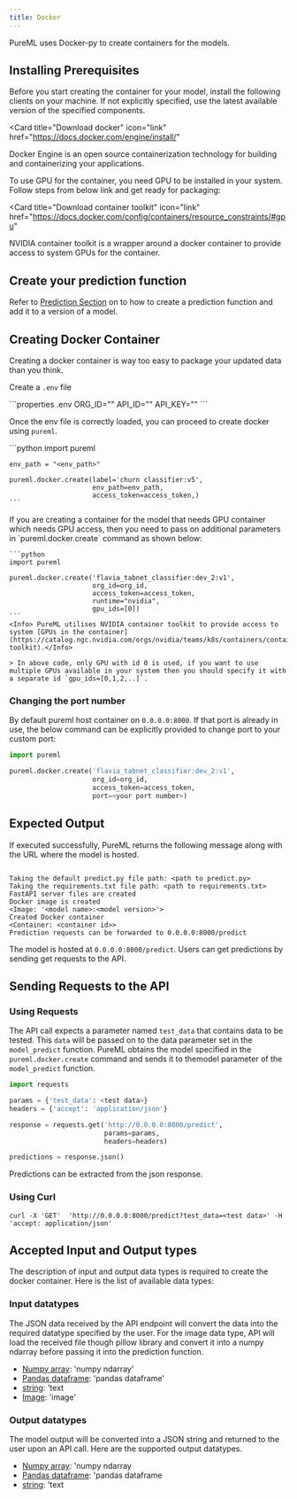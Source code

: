 ```yaml
---
title: Docker
---
```


PureML uses Docker-py to create containers for the models.

## Installing Prerequisites

Before you start creating the container for your model, install the following clients on your machine. If not explicitly specified, use the latest available version of the specified components.

<Card
  title="Download docker"
  icon="link"
  href="https://docs.docker.com/engine/install/"
>
  Docker Engine is an open source containerization technology for building and
  containerizing your applications.
</Card>

To use GPU for the container, you need GPU to be installed in your system. Follow steps from below link and get ready for packaging:

<Card
  title="Download container toolkit"
  icon="link"
  href="https://docs.docker.com/config/containers/resource_constraints/#gpu"
>
  NVIDIA container toolkit is a wrapper around a docker container to provide
  access to system GPUs for the container.
</Card>

## Create your prediction function

Refer to [Prediction Section](../prediction/versioning) on to how to create a prediction function and add it to a version of a model.

## Creating Docker Container

Creating a docker container is way too easy to package your updated data than you think.

Create a `.env` file

<CodeGroup>
```properties .env
ORG_ID="<org_id>"
API_ID="<api_id>"
API_KEY="<api_key>"
```
</CodeGroup>

Once the env file is correctly loaded, you can proceed to create docker using `pureml`.

<Tabs>
  <Tab title="CPU">
    ```python
    import pureml

    env_path = "<env_path>"

    pureml.docker.create(label='churn classifier:v5',
                         env_path=env_path,
                         access_token=access_token,)
    ```

  </Tab>
  <Tab title="GPU">
    If you are creating a container for the model that needs GPU container which needs GPU access, then you need to pass on additional parameters in `pureml.docker.create` command as shown below:

    ```python
    import pureml

    pureml.docker.create('flavia_tabnet_classifier:dev_2:v1',
                         org_id=org_id,
                         access_token=access_token,
                         runtime="nvidia",
                         gpu_ids=[0])
    ```
    <Info> PureML utilises NVIDIA container toolkit to provide access to system [GPUs in the container](https://catalog.ngc.nvidia.com/orgs/nvidia/teams/k8s/containers/container-toolkit).</Info>

    > In above code, only GPU with id 0 is used, if you want to use multiple GPUs available in your system then you should specify it with a separate id `gpu_ids=[0,1,2,..]`.

  </Tab>
</Tabs>

### Changing the port number

By default pureml host container on `0.0.0.0:8000`. If that port is already in use, the below command can be explicitly provided to change port to your custom port:

```python
import pureml

pureml.docker.create('flavia_tabnet_classifier:dev_2:v1',
                     org_id=org_id,
                     access_token=access_token,
                     port=<your port number>)
```

## Expected Output

If executed successfully, PureML returns the following message along with the URL where the model is hosted.

```

Taking the default predict.py file path: <path to predict.py>
Taking the requirements.txt file path: <path to requirements.txt>
FastAPI server files are created
Docker image is created
<Image: '<model name>:<model version>'>
Created Docker container
<Container: <container id>>
Prediction requests can be forwarded to 0.0.0.0:8000/predict

```

The model is hosted at `0.0.0.0:8000/predict`. Users can get predictions by sending get requests to the API.

## Sending Requests to the API

### Using Requests

The API call expects a parameter named `test_data` that contains data to be tested. This `data` will be passed on to the data parameter set in the `model_predict` function. PureML obtains the model specified in the `pureml.docker.create` command and sends it to themodel parameter of the `model_predict` function.

```python
import requests

params = {'test_data': <test data>}
headers = {'accept': 'application/json'}

response = requests.get('http://0.0.0.0:8000/predict',
                        params=params,
                        headers=headers)

predictions = response.json()
```

Predictions can be extracted from the json response.

### Using Curl

```Curl
curl -X 'GET'  'http://0.0.0.0:8000/predict?test_data=<test data>' -H 'accept: application/json'
```

## Accepted Input and Output types

The description of input and output data types is required to create the docker container. Here is the list of available data types:

### Input datatypes

The JSON data received by the API endpoint will convert the data into the required datatype specified by the user. For the image data type, API will load the received file though pillow library and convert it into a numpy ndarray before passing it into the prediction function.

- [Numpy array](https://numpy.org/doc/stable/): 'numpy ndarray'
- [Pandas dataframe](https://pandas.pydata.org/docs/reference/api/pandas.DataFrame.html): 'pandas dataframe'
- [string](): 'text
- [Image](https://pillow.readthedocs.io/en/stable/reference/Image.html): 'image'

### Output datatypes

The model output will be converted into a JSON string and returned to the user upon an API call. Here are the supported output datatypes.

- [Numpy array](https://numpy.org/doc/stable/): 'numpy ndarray
- [Pandas dataframe](https://pandas.pydata.org/docs/reference/api/pandas.DataFrame.html): 'pandas dataframe
- [string](): 'text

